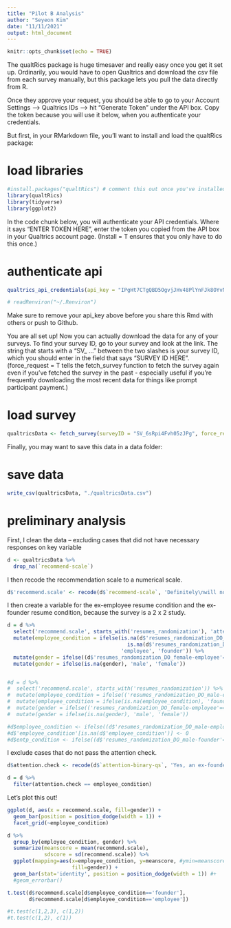 ```yaml
---
title: "Pilot B Analysis"
author: "Seyeon Kim"
date: "11/11/2021"
output: html_document
---
```


```r
knitr::opts_chunk$set(echo = TRUE)
```

The qualtRics package is huge timesaver and really easy once you get it set up. Ordinarily, you would have to open Qualtrics and download the csv file from each survey manually, but this package lets you pull the data directly from R.


Once they approve your request, you should be able to go to your Account Settings --> Qualtrics IDs --> hit "Generate Token" under the API box. Copy the token because you will use it below, when you authenticate your credentials.

But first, in your RMarkdown file, you'll want to install and load the qualtRics package:

# load libraries
```r
#install.packages("qualtRics") # comment this out once you've installed
library(qualtRics)
library(tidyverse)
library(ggplot2)
```

In the code chunk below, you will authenticate your API credentials. Where it says "ENTER TOKEN HERE", enter the token you copied from the API box in your Qualtrics account page. (Install = T ensures that you only have to do this once.)

# authenticate api 
```r
qualtrics_api_credentials(api_key = "IPgHt7CTgQBD5OgvjJHv48PlYnFJk8OYvNq8miJp", base_url = "stanforduniversity.ca1.qualtrics.com", install = T, overwrite = TRUE)

# readRenviron("~/.Renviron")
```
Make sure to remove your api_key above before you share this Rmd with others or push to Github.

You are all set up! Now you can actually download the data for any of your surveys. To find your survey ID, go to your survey and look at the link. The string that starts with a "SV_ ..." between the two slashes is your survey ID, which you should enter in the field that says "SURVEY ID HERE". (force_request = T tells the fetch_survey function to fetch the survey again even if you've fetched the survey in the past - especially useful if you're frequently downloading the most recent data for things like prompt participant payment.)

# load survey
```r
qualtricsData <- fetch_survey(surveyID = "SV_6sRpi4Fvh05zJPg", force_request = T)
```

Finally, you may want to save this data in a data folder:

# save data
```r
write_csv(qualtricsData, "./qualtricsData.csv")
```

# preliminary analysis

First, I clean the data -- excluding cases that did not have necessary responses on key variable

```r
d <- qualtricsData %>% 
  drop_na(`recommend-scale`)
```


I then recode the recommendation scale to a numerical scale. 

```r
d$'recommend.scale' <- recode(d$`recommend-scale`, 'Definitely\nwill not recommend'= 1,'Not very probably recommend' = 2, 'Probably not recommend' = 3, 'Might or\nmight not recommend' = 4, 'Probably recommend' = 5, 'Very probably recommend' =6, 'Definitely will recommend' = 7)
```

I then create a variable for the ex-employee resume condition and the ex-founder resume condition, because the survey is a 2 x 2 study.

```r
d = d %>%
  select('recommend.scale', starts_with('resumes_randomization'), 'attention-binary-qs') %>%
  mutate(employee_condition = ifelse(is.na(d$'resumes_randomization_DO_male-employee')== FALSE | 
                                       is.na(d$'resumes_randomization_DO_female-employee')==FALSE, 
                                     'employee', 'founder')) %>% 
  mutate(gender = ifelse((d$'resumes_randomization_DO_female-employee'==1) | (d$'resumes_randomization_DO_female-founder'==1), 'female', 'male')) %>%
  mutate(gender = ifelse(is.na(gender), 'male', 'female'))


#d = d %>%
#  select('recommend.scale', starts_with('resumes_randomization')) %>%
#  mutate(employee_condition = ifelse(('resumes_randomization_DO_male-employee'==1) | ('resumes_randomization_DO_female-employee'==1), 'employee', 'founder')) %>%
#  mutate(employee_condition = ifelse(is.na(employee_condition), 'founder', employee_condition)) %>%
#  mutate(gender = ifelse(('resumes_randomization_DO_female-employee'==1) | ('resumes_randomization_DO_female-founder'==1), 'female', 'male')) %>%
#  mutate(gender = ifelse(is.na(gender), 'male', 'female'))

#d$employee_condition <- ifelse((d$'resumes_randomization_DO_male-employee'==1 | d$'resumes_randomization_DO_female-employee' ==1), '1', '0')
#d$'employee_condition'[is.na(d$'employee_condition')] <- 0
#d$entp_condition <- ifelse((d$'resumes_randomization_DO_male-founder'==1 | d$'resumes_randomization_DO_female-founder' ==1), '1', '0')
```

I exclude cases that do not pass the attention check. 

```r

d$attention.check <- recode(d$`attention-binary-qs`, 'Yes, an ex-founder'= "founder",'No, not an ex-founder' = 'employee')

d = d %>% 
  filter(attention.check == employee_condition)
```

Let's plot this out!
```r
ggplot(d, aes(x = recommend.scale, fill=gender)) +
  geom_bar(position = position_dodge(width = 1)) +
  facet_grid(~employee_condition)
```
```r
d %>%
  group_by(employee_condition, gender) %>%
  summarize(meanscore = mean(recommend.scale),
            sdscore = sd(recommend.scale)) %>%
  ggplot(mapping=aes(x=employee_condition, y=meanscore, #ymin=meanscore-sd, ymax=meanscore+sd,
                     fill=gender)) +
  geom_bar(stat='identity', position = position_dodge(width = 1)) #+
  #geom_errorbar()
```

```r
t.test(d$recommend.scale[d$employee_condition=='founder'], 
       d$recommend.scale[d$employee_condition=='employee'])

#t.test(c(1,2,3), c(1,2))
#t.test(c(1,2), c(1))
```

